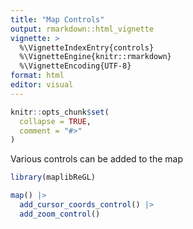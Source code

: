 ```yaml
---
title: "Map Controls"
output: rmarkdown::html_vignette
vignette: >
  %\VignetteIndexEntry{controls}
  %\VignetteEngine{knitr::rmarkdown}
  %\VignetteEncoding{UTF-8}
format: html
editor: visual
---
```


```r
knitr::opts_chunk$set(
  collapse = TRUE,
  comment = "#>"
)
```


Various controls can be added to the map


```r
library(maplibReGL)

map() |>
  add_cursor_coords_control() |>
  add_zoom_control()
```
